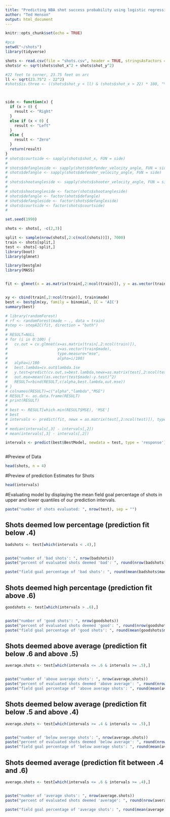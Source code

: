 ```yaml
---
title: "Predicting NBA shot success probability using logistic regression"
author: "Ted Henson"
output: html_document
---
```


```r
knitr::opts_chunk$set(echo = TRUE)
```

```r
#pca
setwd("~/shots")
library(tidyverse)

shots <- read.csv(file = "shots.csv", header = TRUE, stringsAsFactors = F, fill = T)
shots$r <- sqrt(shots$shot_x^2 + shots$shot_y^2)

#22 feet to corner, 23.75 feet on arc
ll <- sqrt(23.75^2 - 22^2)
#shots$is.three <- ((shots$shot_y < ll) & (shots$shot_x > 22) * 100, "%", sep = "") | (shots$r >= 23.75)



side <- function(x) {
  if (x > 0) {
    result <- "Right"
  }
  else if (x < 0) {
    result <- "Left"
  }
  else {
    result <- "Zero"
  }
  return(result)
}
# shots$courtside <- sapply(shots$shot_x, FUN = side)
# 
# shots$defangleside <- sapply(shots$defender_velocity_angle, FUN = side)
# shots$defangle <- sapply(shots$defender_velocity_angle, FUN = side)
# 
# shots$shootangleside <- sapply(shots$shooter_velocity_angle, FUN = side)
# 
# shots$shootangleside <- factor(shots$shootangleside)
# shots$defangle <- factor(shots$defangle)
# shots$defangleside <- factor(shots$defangleside)
# shots$courtside <- factor(shots$courtside)
# 

set.seed(1990)

shots <- shots[, -c(2,3)]

split <- sample(nrow(shots[,2:c(ncol(shots))]), 7000)
train <- shots[split,]
test <- shots[-split,]
library(boot)  
library(glmnet)

library(bestglm)
library(MASS)


fit <- glmnet(x = as.matrix(train[,2:ncol(train)]), y = as.vector(train$made) ,  family = 'binomial', alpha = .5)


xy <- cbind(train[,2:ncol(train)], train$made)
best <- bestglm(xy, family = binomial, IC = 'AIC')
summary(best)

# library(randomForest)
# rf <- randomForest(made ~ ., data = train)
#step <- stepAIC(fit, direction = "both")
# 
# RESULT=NULL
# for (i in 0:100) {
#   cv.out = cv.glmnet(x=as.matrix(train[,2:ncol(train)]),
#                      y=as.vector(train$made),
#                      type.measure="mse", 
#                      alpha=i/100)
#   alpha=i/100
#   best.lambda=cv.out$lambda.1se
#   y.test=predict(cv.out,s=best.lambda,newx=as.matrix(test[,2:ncol(test)]))
#   out.mse=mean((as.vector(test$made)-y.test)^2)
#   RESULT=rbind(RESULT,c(alpha,best.lambda,out.mse))
# }
# colnames(RESULT)=c("alpha","lambda","MSE")
# RESULT <- as.data.frame(RESULT)
# print(RESULT)
# 
# best <- RESULT[which.min(RESULT$MSE), 'MSE']
# best
# intervals <- predict(fit, newx = as.matrix(test[,2:ncol(test)]), type = 'response', interval = 'confidence')
# 
# median(intervals[,3] - intervals[,2])
# mean(intervals[,3] - intervals[,2])

intervals <- predict(best$BestModel, newdata = test, type = 'response')



```
#Preview of Data
```r
head(shots, n = 4)
```


#Preview of prediction Estimates for Shots
```r

head(intervals)

```




#Evaluating model by displaying the mean field goal percentage of shots in upper and lower quantiles of our prediction intervals.

```r
paste("number of shots evaluated: ", nrow(test), sep = "")

```



## Shots deemed low percentage (prediction fit below .4)
```r


badshots <- test[which(intervals < .4),]


paste("number of 'bad shots': ", nrow(badshots))
paste("percent of evaluated shots deemed 'bad': ", round(nrow(badshots) / nrow(test), 2) * 100, "%", sep = "")

paste("field goal percentage of 'bad shots': ", round(mean(badshots$made), 2) * 100, "%", sep = "")

```


## Shots deemed high percentage (prediction fit above .6)
```r

goodshots <- test[which(intervals > .6),]


paste("number of 'good shots': ", nrow(goodshots))
paste("percent of evaluated shots deemed 'good': ", round(nrow(goodshots) / nrow(test), 2) * 100, "%", sep = "")
paste("field goal percentage of 'good shots': ", round(mean(goodshots$made), 2) * 100, "%", sep = "")

```



## Shots deemed above average (prediction fit below .6 and above .5)
```r


average.shots <- test[which(intervals <= .6 & intervals >= .5),]


paste("number of 'above average shots': ", nrow(average.shots))
paste("percent of evaluated shots deemed 'above average': ", round(nrow(average.shots) / nrow(test), 2) * 100, "%", sep = "")
paste("field goal percentage of 'above average shots': ", round(mean(average.shots$made), 2) * 100, "%", sep = "")

```



## Shots deemed below average (prediction fit below .5 and above .4)
```r


average.shots <- test[which(intervals >= .4 & intervals <= .5),]


paste("number of 'below average shots': ", nrow(average.shots))
paste("percent of evaluated shots deemed 'below average': ", round(nrow(average.shots) / nrow(test), 2) * 100, "%", sep = "")
paste("field goal percentage of 'below average shots': ", round(mean(average.shots$made), 2) * 100, "%", sep = "")

```


## Shots deemed average (prediction fit between .4 and .6)
```r


average.shots <- test[which(intervals <= .6 & intervals >= .4),]


paste("number of 'average shots': ", nrow(average.shots))
paste("percent of evaluated shots deemed 'average': ", round(nrow(average.shots) / nrow(test), 2) * 100, "%", sep = "")

paste("field goal percentage of 'average shots': ", round(mean(average.shots$made), 2) * 100, "%", sep = "")

```

